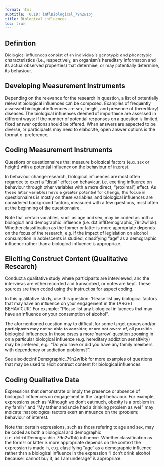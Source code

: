 ```yaml
---
format: html
subtitle: 'UCID: inflBiological_79n2w1bj'
title: Biological influences
toc: true
---
```


## Definition

Biological influences consist of an individual's genotypic and phenotypic characteristics (i.e., respectively, an organism's hereditary information and its actual observed properties) that determine, or may potentially determine, its behaviour.




## Developing Measurement Instruments

Depending on the relevance for the research in question, a list of potentially relevant biological influences can be composed. Examples of frequently assessed biological influences are sex, height, and presence of (hereditary) diseases. The biological influences deemed of importance are assessed in different ways: if the number of potential responses on a question is limited, fixed answer options should be offered. When answers are aspected to be diverse, or participants may need to elaborate, open answer options is the format of preference.



## Coding Measurement Instruments

Questions or questionnaires that measure biological factors (e.g. sex or height) with a potential influence on the behaviour of interest. 

In behaviour change research, biological influences are most often regarded to exert a "distal" effect on behaviour, i.e. exerting influence on behaviour through other variables with a more direct, "proximal", effect. As these latter variables have a greater potential for change, the focus in questionnaires is mostly on these variables, and biological influences are considered background factors, measured with a few questions, most often at the beginning of the questionnaire. 

Note that certain variables, such as age and sex, may be coded as both a biological and demographic influence (i.e. dct:inflDemographic_79n2w1bk). Whether classification as the former or latter is more appropriate depends on the focus of the research, e.g. if the impact of legislation on alcohol consumption in adolescents is studied, classifying "age" as a demographic influence rather than a biological influence is appropriate. 


## Eliciting Construct Content (Qualitative Research)

Conduct a qualitative study where participants are interviewed, and the interviews are either recorded and transcribed, or notes are kept. These sources are then coded using the instruction for aspect coding.

In this qualitative study, use this question: 'Please list any biological factors that may have an influence on your engagement in the TARGET BEHAVIOUR’. For example: "Please list any biological influences that may have an influence on your consumption of alcohol".

The aformentioned question may to difficult for some target groups and/or participants may not be able to consider, or are not aware of, all possible biological influences. In those cases a more 'narrow' question zooming in on a particular biological influence (e.g. hereditary addiction sensitivity) may be prefered, e.g.: "Do you have or did you have any family members with dependency or addiction problems?".

See also dct:inflDemographic_79n2w1bk for more examples of questions that may be used to elicit contruct content for biological influences. 


## Coding Qualitative Data

Expressions that demonstrate or imply the presence or absence of biological influences on engagement in the target behaviour. For example, expressions such as "Although we don't eat much, obesity is a problem in my family" and "My father and uncle had a drinking problem as well" may indicate that biological factors exert an influence on the (problem) behaviour of interest.

Note that certain expressions, such as those refering to age and sex, may be coded as both a biological and demographic (i.e. dct:inflDemographic_79n2w1bk) influence. Whether classification as the former or latter is more appropriate depends on the context the expression is made in, e.g. classifying "age" as a demographic influence rather than a biological influence in the expression "I don't drink alcohol because I cannot buy it, as I am underage" is appropriate.



